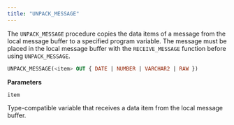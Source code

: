 ```yaml
---
title: "UNPACK_MESSAGE"
---
```


The `UNPACK_MESSAGE` procedure copies the data items of a message from the local message buffer to a specified program variable. The message must be placed in the local message buffer with the `RECEIVE_MESSAGE` function before using `UNPACK_MESSAGE`.

```sql
UNPACK_MESSAGE(<item> OUT { DATE | NUMBER | VARCHAR2 | RAW })
```

**Parameters**

`item`

 Type-compatible variable that receives a data item from the local message buffer.
